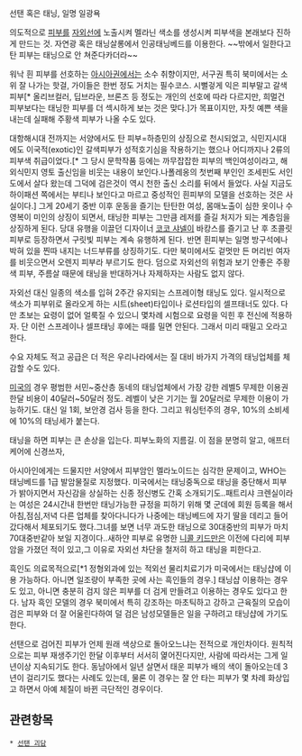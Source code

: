 선탠 혹은 태닝, 일명 일광욕

의도적으로 [[피부]]를 [[자외선]]에 노출시켜 멜라닌 색소를 생성시켜 피부색을 본래보다 진하게 만드는 것. 자연광 혹은 태닝살롱에서 인공태닝베드를 이용한다.
~~밖에서 일한다고 탄 피부는 태닝으로 안 쳐준다카더라~~

워낙 흰 피부를 선호하는 [[아시아]]권에서는 소수 취향이지만, 서구권 특히 북미에서는 소위 잘 나가는 핫걸, 가이들은 한번 정도 거치는 필수코스. 시뻘겋게 익은 피부말고 갈색 피부[* 올리브컬러, 딥브라운, 브론즈 등 정도는 개인의 선호에 따라 다르지만, 희멀건 피부보다는 태닝한 피부를 더 섹시하게 보는 것은 맞다.]가 목표이지만, 자칫 예쁜 색을 내는데 실패해 주황색 피부가 나올 수도 있다.

대항해시대 전까지는 서양에서도 탄 피부=하층민의 상징으로 천시되었고, 식민지시대에도 이국적(exotic)인 갈색피부가 성적호기심을 작용하기는 했으나 어디까지나 2류의 피부색 취급이었다.[* 그 당시 문학작품 등에는 까무잡잡한 피부의 백인여성이라고, 해외식민지 영토 출신임을 비웃는 내용이 보인다.나폴레옹의 첫번째 부인인 조세핀도 서인도에서 살다 왔는데 그덕에 검은것이 역시 천한 출신 소리를 뒤에서 들었다. 사실 지금도 하이패션 쪽에서는 부티나 보인다고 마르고 중성적인 흰피부의 모델을 선호하는 것은 사실이다.]
그게 20세기 중반 이후 운동을 즐기는 탄탄한 여성, 몸매노출이 심한 옷이나 수영복이 미인의 상징이 되면서, 태닝한 피부는 그만큼 레저를 즐길 처지가 되는 계층임을 상징하게 된다. 당대 유행을 이끌던 디자이너 [[코코 샤넬]]이 바캉스를 즐기고 난 후 초콜릿 피부로 등장하면서 구릿빛 피부는 계속 유행하게 된다. 반면 흰피부는 일명 방구석에나 박혀 있을 찐따 내지는 너드부류를 상징하기도. 다만 북미에서도 겉멋만 든 머리빈 여자를 비웃으면서 오렌지 피부라 부르기도 한다. 덤으로 자외선의 위험과 보기 안좋은 주황색 피부, 주름살 때문에 태닝을 반대하거나 자제하자는 사람도 없지 않다.

자외선 대신 일종의 색소를 입혀 2주간 유지되는 스프레이형 태닝도 있다. 일시적으로 색소가 피부위로 올라오게 하는 시트(sheet)타입이나 로션타입의 셀프태너도 있다. 다만 초보는 요령이 없어 얼룩질 수 있으니 몇차례 시험으로 요령을 익힌 후 전신에 적용하자. 단 이런 스프레이나 셀프태닝 후에는 때를 밀면 안된다. 그래서 미리 때밀고 오라고 한다.

수요 자체도 적고 공급은 더 적은 우리나라에서는 질 대비 바가지 가격의 태닝업체를 체감할 수도 있다.

[[미국]]의 경우 평범한 서민~중산층 동네의 태닝업체에서 가장 강한 레벨5 무제한 이용권 한달 비용이 40달러~50달러 정도. 레벨이 낮은 기기는 월 20달러로 무제한 이용이 가능하기도. 대신 일 1회, 보안경 검사 등을 한다. 그리고 워싱턴주의 경우, 10%의 소비세에 10%의 태닝세가 붙는다.

태닝을 하면 피부는 큰 손상을 입는다. 피부노화의 지름길. 이 점을 분명히 알고, 애프터케어에 신경쓰자,

아시아인에게는 드물지만 서양에서 피부암인 멜라노이드는 심각한 문제이고, WHO는 태닝베드를 1급 발암물질로 지정했다. 미국에서는 태닝중독으로 태닝을 중단해서 피부가 밝아지면서 자신감을 상실하는 신종 정신병도 간혹 소개되기도..패트리샤 크렌실이라는 여성은 24시간내 한번만 태닝가능한 규정을 피하기 위해 몇 군데에 회원 등록을 해서 아침,점심,저녁 다른 업체를 찾아다니다가 나중에는 태닝베드에 자기 딸을 데리고 들어갔다해서 체포되기도 했다.그녀를 보면 너무 과도한 태닝으로 30대중반의 피부가 마치 70대중반같아 보일 지경이다..새하얀 피부로 유명한 [[니콜 키드만]]은 이전에 다리에 피부암을 가졌던 적이 있고,그 이유로 자외선 차단을 철저히 하고 태닝을 피한다고.

흑인도 의료목적으로[*1 정형외과에 있는 적외선 물리치료기가 미국에서는 태닝샵에 이용 가능하다. 아니면 일조량이 부족한 곳에 사는 흑인들의 경우.] 태닝샵 이용하는 경우도 있고, 아니면 충분히 검지 않은 피부를 더 검게 만들려고 이용하는 경우도 있다고 한다.
남자 흑인 모델의 경우 북미에서 특히 강조하는 마초틱하고 강하고 근육질의 모습이 검은 피부와 더 잘 어울린다하여 덜 검은 남성모델들은 일을 구하려고 태닝샵에 가기도 한다.

선탠으로 검어진 피부가 언제 원래 색상으로 돌아오느냐는 전적으로 개인차이다. 원칙적으로는 피부 재생주기인 한달 이후부터 서서히 엹어진다지만, 사람에 따라서는 그게 일년이상 지속되기도 한다. 동남아에서 일년 살면서 태운 피부가 배의 색이 돌아오는데 3년이 걸리기도 했다는 사례도 있는데, 물론 이 경우는 잘 안 타는 피부가 몇 차례 화상입고 하면서 아예 체질이 바뀐 극단적인 경우이다.

== 관련항목 ==
 * [[선탠 괴담]]
